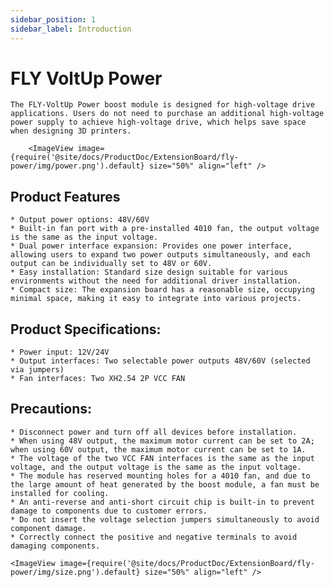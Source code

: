 ```yaml
---
sidebar_position: 1
sidebar_label: Introduction
---
```



# FLY VoltUp Power

    The FLY-VoltUp Power boost module is designed for high-voltage drive applications. Users do not need to purchase an additional high-voltage power supply to achieve high-voltage drive, which helps save space when designing 3D printers.

        <ImageView image={require('@site/docs/ProductDoc/ExtensionBoard/fly-power/img/power.png').default} size="50%" align="left" />


## Product Features

    * Output power options: 48V/60V
    * Built-in fan port with a pre-installed 4010 fan, the output voltage is the same as the input voltage.
    * Dual power interface expansion: Provides one power interface, allowing users to expand two power outputs simultaneously, and each output can be individually set to 48V or 60V.
    * Easy installation: Standard size design suitable for various environments without the need for additional driver installation.
    * Compact size: The expansion board has a reasonable size, occupying minimal space, making it easy to integrate into various projects.

## Product Specifications:

    * Power input: 12V/24V
    * Output interfaces: Two selectable power outputs 48V/60V (selected via jumpers)
    * Fan interfaces: Two XH2.54 2P VCC FAN


## Precautions:

    * Disconnect power and turn off all devices before installation.
    * When using 48V output, the maximum motor current can be set to 2A; when using 60V output, the maximum motor current can be set to 1A.
    * The voltage of the two VCC FAN interfaces is the same as the input voltage, and the output voltage is the same as the input voltage.
    * The module has reserved mounting holes for a 4010 fan, and due to the large amount of heat generated by the boost module, a fan must be installed for cooling.
    * An anti-reverse and anti-short circuit chip is built-in to prevent damage to components due to customer errors.
    * Do not insert the voltage selection jumpers simultaneously to avoid component damage.
    * Correctly connect the positive and negative terminals to avoid damaging components.

    <ImageView image={require('@site/docs/ProductDoc/ExtensionBoard/fly-power/img/size.png').default} size="50%" align="left" />